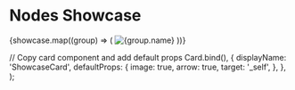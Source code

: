 # Nodes Showcase


<Cards>
  {showcase.map((group) => (
    <Card key={group.uid} image arrow title={group.name} href={`/showcase/${group.uid}`}>
      <img src={group.iconUrl} alt={group.name} />
    </Card>
  ))}
</Cards>

  // Copy card component and add default props
  Card.bind(),
  {
    displayName: 'ShowcaseCard',
    defaultProps: {
      image: true,
      arrow: true,
      target: '_self',
    },
  },
);

<style global jsx>{`
  img {
    aspect-ratio: 1/1;
    object-fit: contain;
    height: 120px;
    margin: 24px auto;
  }
`}</style>
